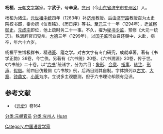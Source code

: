 {{otheruse|杨桓}}
'''杨桓'''{{BD|1234年||1299年|}}，[[元朝|元朝]][[文字学|文字学]]家。字'''武子'''，号'''辛泉'''。[[兖州|兖州]]（今[[山东省|山东省]][[济宁市|济宁市]][[兖州区|兖州区]]）人。

杨桓为诸生。[[元世祖|元世祖]][[中统|中统]]四年（1263年）补[[济州|济州]]教授。后由[[济宁路|济宁路]]教授召为太史院校书郎，奉命撰《仪表铭》、《历日序》等书。[[至元_(忽必烈)|至元]]三十一年（1294年），迁[[监察御史|监察御史]]。[[元成宗|元成宗]]即位，他上疏时务二十一事。不久，擢为[[秘书监|秘书少监]]，预修《大元一统志》。秩满辞官归兖州。[[大德_(元朝)|大德]]三年（1299年），以[[国子监|国子监]]司业召还朝中，未赴，病卒，年六十六岁。

杨桓平生博极群书，精通[[篆|篆]]、籀之学。对古文字有专门研究，成就卓著。著有《书学正韵》36卷，今亡佚。另著有《六书统》20卷、《六书溯源》20卷，传于世。《六书统》二十卷，以“[[六书|六书]]”统诸字，分为六目：[[象形|象形]]、[[会意|会意]]、[[指事|指事]]、[[转注|转注]]、[[形声|形声]]、[[假借|假借]]。前四目仿戴侗《六书故》例，后两目则其自制。字体排列以[[古文|古文]]、[[大篆|大篆]]、[[钟鼎文|钟鼎文]]、[[小篆|小篆]]为序。立说多主观臆测，但于六书理论却颇有见识。

==参考文献==
* 《[[元史|元史]]》卷164

{{normdaten}}
{{DEFAULTSORT:yang huan}}
[[分类:元朝官员|分类:元朝官员]]
[[Category:中国语言学家|Category:中国语言学家]]
[[分类:兖州人|分类:兖州人]]
[[分类:杨姓|Huan]]